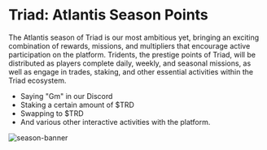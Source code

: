 
# Triad: Atlantis Season Points

The Atlantis season of Triad is our most ambitious yet, bringing an exciting combination of rewards, missions, and multipliers that encourage active participation on the platform. Tridents, the prestige points of Triad, will be distributed as players complete daily, weekly, and seasonal missions, as well as engage in trades, staking, and other essential activities within the Triad ecosystem.

- Saying "Gm" in our Discord
- Staking a certain amount of $TRD
- Swapping to $TRD
- And various other interactive activities with the platform.

![season-banner](/images/season.png)
